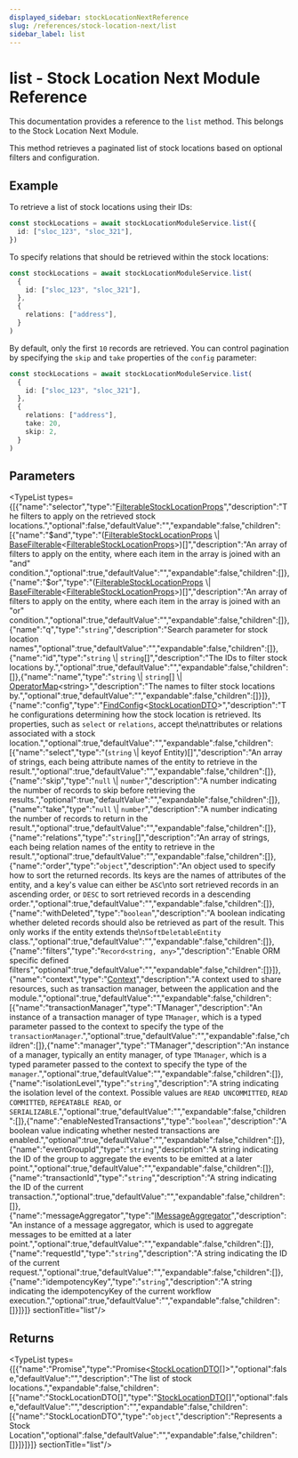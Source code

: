 ```yaml
---
displayed_sidebar: stockLocationNextReference
slug: /references/stock-location-next/list
sidebar_label: list
---
```



# list - Stock Location Next Module Reference

This documentation provides a reference to the `list` method. This belongs to the Stock Location Next Module.

This method retrieves a paginated list of stock locations based on optional filters and configuration.

## Example

To retrieve a list of stock locations using their IDs:

```ts
const stockLocations = await stockLocationModuleService.list({
  id: ["sloc_123", "sloc_321"],
})
```

To specify relations that should be retrieved within the stock locations:

```ts
const stockLocations = await stockLocationModuleService.list(
  {
    id: ["sloc_123", "sloc_321"],
  },
  {
    relations: ["address"],
  }
)
```

By default, only the first `10` records are retrieved. You can control pagination by specifying the `skip` and `take` properties of the `config` parameter:

```ts
const stockLocations = await stockLocationModuleService.list(
  {
    id: ["sloc_123", "sloc_321"],
  },
  {
    relations: ["address"],
    take: 20,
    skip: 2,
  }
)
```

## Parameters

<TypeList types={[{"name":"selector","type":"[FilterableStockLocationProps](../../../interfaces/stock_location_next.FilterableStockLocationProps/page.mdx)","description":"The filters to apply on the retrieved stock locations.","optional":false,"defaultValue":"","expandable":false,"children":[{"name":"$and","type":"([FilterableStockLocationProps](../../../interfaces/stock_location_next.FilterableStockLocationProps/page.mdx) \\| [BaseFilterable](../../../interfaces/stock_location_next.BaseFilterable/page.mdx)&#60;[FilterableStockLocationProps](../../../interfaces/stock_location_next.FilterableStockLocationProps/page.mdx)&#62;)[]","description":"An array of filters to apply on the entity, where each item in the array is joined with an \"and\" condition.","optional":true,"defaultValue":"","expandable":false,"children":[]},{"name":"$or","type":"([FilterableStockLocationProps](../../../interfaces/stock_location_next.FilterableStockLocationProps/page.mdx) \\| [BaseFilterable](../../../interfaces/stock_location_next.BaseFilterable/page.mdx)&#60;[FilterableStockLocationProps](../../../interfaces/stock_location_next.FilterableStockLocationProps/page.mdx)&#62;)[]","description":"An array of filters to apply on the entity, where each item in the array is joined with an \"or\" condition.","optional":true,"defaultValue":"","expandable":false,"children":[]},{"name":"q","type":"`string`","description":"Search parameter for stock location names","optional":true,"defaultValue":"","expandable":false,"children":[]},{"name":"id","type":"`string` \\| `string`[]","description":"The IDs to filter stock locations by.","optional":true,"defaultValue":"","expandable":false,"children":[]},{"name":"name","type":"`string` \\| `string`[] \\| [OperatorMap](../../../types/stock_location_next.OperatorMap/page.mdx)&#60;string&#62;","description":"The names to filter stock locations by.","optional":true,"defaultValue":"","expandable":false,"children":[]}]},{"name":"config","type":"[FindConfig](../../../interfaces/stock_location_next.FindConfig/page.mdx)&#60;[StockLocationDTO](../../../types/stock_location_next.StockLocationDTO/page.mdx)&#62;","description":"The configurations determining how the stock location is retrieved. Its properties, such as `select` or `relations`, accept the\nattributes or relations associated with a stock location.","optional":true,"defaultValue":"","expandable":false,"children":[{"name":"select","type":"(`string` \\| keyof Entity)[]","description":"An array of strings, each being attribute names of the entity to retrieve in the result.","optional":true,"defaultValue":"","expandable":false,"children":[]},{"name":"skip","type":"`null` \\| `number`","description":"A number indicating the number of records to skip before retrieving the results.","optional":true,"defaultValue":"","expandable":false,"children":[]},{"name":"take","type":"`null` \\| `number`","description":"A number indicating the number of records to return in the result.","optional":true,"defaultValue":"","expandable":false,"children":[]},{"name":"relations","type":"`string`[]","description":"An array of strings, each being relation names of the entity to retrieve in the result.","optional":true,"defaultValue":"","expandable":false,"children":[]},{"name":"order","type":"`object`","description":"An object used to specify how to sort the returned records. Its keys are the names of attributes of the entity, and a key's value can either be `ASC`\nto sort retrieved records in an ascending order, or `DESC` to sort retrieved records in a descending order.","optional":true,"defaultValue":"","expandable":false,"children":[]},{"name":"withDeleted","type":"`boolean`","description":"A boolean indicating whether deleted records should also be retrieved as part of the result. This only works if the entity extends the\n`SoftDeletableEntity` class.","optional":true,"defaultValue":"","expandable":false,"children":[]},{"name":"filters","type":"`Record<string, any>`","description":"Enable ORM specific defined filters","optional":true,"defaultValue":"","expandable":false,"children":[]}]},{"name":"context","type":"[Context](../../../interfaces/stock_location_next.Context/page.mdx)","description":"A context used to share resources, such as transaction manager, between the application and the module.","optional":true,"defaultValue":"","expandable":false,"children":[{"name":"transactionManager","type":"TManager","description":"An instance of a transaction manager of type `TManager`, which is a typed parameter passed to the context to specify the type of the `transactionManager`.","optional":true,"defaultValue":"","expandable":false,"children":[]},{"name":"manager","type":"TManager","description":"An instance of a manager, typically an entity manager, of type `TManager`, which is a typed parameter passed to the context to specify the type of the `manager`.","optional":true,"defaultValue":"","expandable":false,"children":[]},{"name":"isolationLevel","type":"`string`","description":"A string indicating the isolation level of the context. Possible values are `READ UNCOMMITTED`, `READ COMMITTED`, `REPEATABLE READ`, or `SERIALIZABLE`.","optional":true,"defaultValue":"","expandable":false,"children":[]},{"name":"enableNestedTransactions","type":"`boolean`","description":"A boolean value indicating whether nested transactions are enabled.","optional":true,"defaultValue":"","expandable":false,"children":[]},{"name":"eventGroupId","type":"`string`","description":"A string indicating the ID of the group to aggregate the events to be emitted at a later point.","optional":true,"defaultValue":"","expandable":false,"children":[]},{"name":"transactionId","type":"`string`","description":"A string indicating the ID of the current transaction.","optional":true,"defaultValue":"","expandable":false,"children":[]},{"name":"messageAggregator","type":"[IMessageAggregator](../../../interfaces/stock_location_next.IMessageAggregator/page.mdx)","description":"An instance of a message aggregator, which is used to aggregate messages to be emitted at a later point.","optional":true,"defaultValue":"","expandable":false,"children":[]},{"name":"requestId","type":"`string`","description":"A string indicating the ID of the current request.","optional":true,"defaultValue":"","expandable":false,"children":[]},{"name":"idempotencyKey","type":"`string`","description":"A string indicating the idempotencyKey of the current workflow execution.","optional":true,"defaultValue":"","expandable":false,"children":[]}]}]}  sectionTitle="list"/>

## Returns

<TypeList types={[{"name":"Promise","type":"Promise&#60;[StockLocationDTO](../../../types/stock_location_next.StockLocationDTO/page.mdx)[]&#62;","optional":false,"defaultValue":"","description":"The list of stock locations.","expandable":false,"children":[{"name":"StockLocationDTO[]","type":"[StockLocationDTO](../../../types/stock_location_next.StockLocationDTO/page.mdx)[]","optional":false,"defaultValue":"","description":"","expandable":false,"children":[{"name":"StockLocationDTO","type":"`object`","description":"Represents a Stock Location","optional":false,"defaultValue":"","expandable":false,"children":[]}]}]}]}  sectionTitle="list"/>
